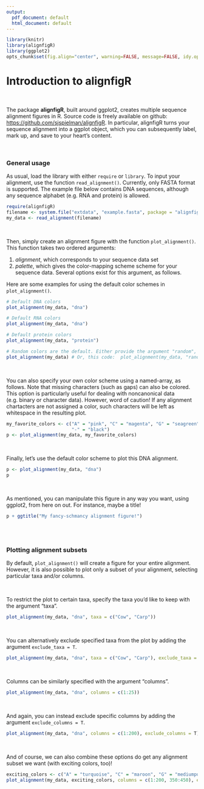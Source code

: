 ```yaml
---
output:
  pdf_document: default
  html_document: default
---
```

```r
library(knitr)
library(alignfigR)
library(ggplot2)
opts_chunk$set(fig.align="center", warning=FALSE, message=FALSE, idy.opts=list(width.cutoff=120))
```

# Introduction to alignfigR

<br>

The package **alignfigR**, built around ggplot2, creates multiple sequence alignment figures in R. Source code is freely available on github: [https://github.com/sjspielman/alignfigR](https://github.com/sjspielman/alignfigR). In particular, alignfigR turns your sequence alignment into a ggplot object, which you can subsequently label, mark up, and save to your heart's content.

<br>

### General usage

As usual, load the library with either `require` or `library`. To input your alignment, use the function `read_alignment()`. Currently, only FASTA format is supported. The example file below contains DNA sequences, although any sequence alphabet (e.g. RNA and protein) is allowed.
```r
require(alignfigR)
filename <- system.file("extdata", "example.fasta", package = "alignfigR")
my_data <- read_alignment(filename)
```

<br>

Then, simply create an alignment figure with the function `plot_alignment()`. This function takes two ordered arguments: 

1. *alignment*, which corresponds to your sequence data set
2. *palette*, which gives the color-mapping scheme scheme for your sequence data. Several options exist for this argument, as follows.

Here are some examples for using the default color schemes in `plot_alignment()`.
```r
# Default DNA colors
plot_alignment(my_data, "dna")

# Default RNA colors
plot_alignment(my_data, "dna")

# Default protein colors
plot_alignment(my_data, "protein")

# Random colors are the default. Either provide the argument "random", or simply provide nothing.
plot_alignment(my_data) # Or, this code:  plot_alignment(my_data, "random")
```

<br>

You can also specify your own color scheme using a named-array, as follows. Note that missing characters (such as gaps) can also be colored. This option is particularly useful for dealing with noncanonical data (e.g. binary or character data). However, word of caution! If any alignment chartacters are not assigned a color, such characters will be left as whitespace in the resulting plot. 
```r
my_favorite_colors <- c("A" = "pink", "C" = "magenta", "G" = "seagreen", "T" = "yellow",
                        "-" = "black")
p <- plot_alignment(my_data, my_favorite_colors)
```

<br>

Finally, let's use the default color scheme to plot this DNA alignment.

```r
p <- plot_alignment(my_data, "dna")
p
```

<br>

As mentioned, you can manipulate this figure in any way you want, using ggplot2, from here on out. For instance, maybe a title!
```r
p + ggtitle("My fancy-schmancy alignment figure!") 
```


<br><br>

### Plotting alignment subsets


By default, `plot_alignment()` will create a figure for your entire alignment. However, it is also possible to plot only a subset of your alignment, selecting particular taxa and/or columns. 

<br>

To restrict the plot to certain taxa, specify the taxa you'd like to keep with the argument "taxa".
```r
plot_alignment(my_data, "dna", taxa = c("Cow", "Carp"))
```

<br>

You can alternatively exclude specified taxa from the plot by adding the argument `exclude_taxa = T`.
```r
plot_alignment(my_data, "dna", taxa = c("Cow", "Carp"), exclude_taxa = T)
```

<br>

Columns can be similarly specified with the argument "columns".
```r
plot_alignment(my_data, "dna", columns = c(1:25))
```

<br>

And again, you can instead exclude specific columns by adding the argument `exclude_columns = T`.
```r
plot_alignment(my_data, "dna", columns = c(1:200), exclude_columns = T)
```

<br>

And of course, we can also combine these options do get any alignment subset we want (with exciting colors, too)!
```r
exciting_colors <- c("A" = "turquoise", "C" = "maroon", "G" = "mediumpurple1", "T" = "royalblue4", "-" = "cornsilk1")
plot_alignment(my_data, exciting_colors, columns = c(1:200, 350:450), exclude_columns = T, taxa = c("Cow", "Carp", "Chicken", "Human") )
```







